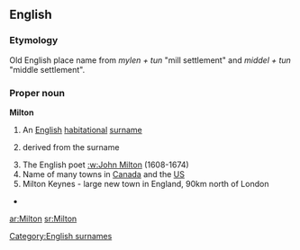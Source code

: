 ==English==
===Etymology===
Old English place name from ''mylen + tun'' "mill settlement" and ''middel + tun'' "middle settlement".

===Proper noun===
'''Milton'''
# An [[English]] [[habitational]] [[surname]]
# {{given name|male}} derived from the surname
# The English poet [[:w:John Milton]] (1608-1674)
# Name of many towns in [[Canada]] and the [[US]]
# Milton Keynes - large new town in England, 90km north of London
* {{pedialite}}

[[Category:English surnames]]

[[ar:Milton]]
[[sr:Milton]]
